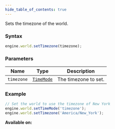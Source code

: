 ```yaml
---
hide_table_of_contents: true
---
```



Sets the timezone of the world.

### Syntax

```js
engine.world.setTimezone(timezone);
```

### Parameters

| Name       | Type                               | Description          |
| ---------- | ---------------------------------- | -------------------- |
| `timezone` | [`TimeMode`](./sdk/types/Timezone) | The timezone to set. |

### Example

```js
// Set the world to use the timezone of New York
engine.world.setTimeMode('timezone');
engine.world.setTimezone('America/New_York');
```

**Available on:** <ClientTag />
